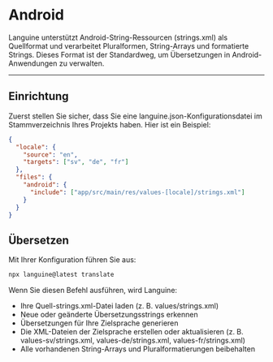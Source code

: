 # Android

Languine unterstützt Android-String-Ressourcen (strings.xml) als Quellformat und verarbeitet Pluralformen, String-Arrays und formatierte Strings. Dieses Format ist der Standardweg, um Übersetzungen in Android-Anwendungen zu verwalten.

---

## Einrichtung

Zuerst stellen Sie sicher, dass Sie eine languine.json-Konfigurationsdatei im Stammverzeichnis Ihres Projekts haben. Hier ist ein Beispiel:

```json
{
  "locale": {
    "source": "en",
    "targets": ["sv", "de", "fr"]
  },
  "files": {
    "android": {
      "include": ["app/src/main/res/values-[locale]/strings.xml"]
    }
  }
}
```

## Übersetzen

Mit Ihrer Konfiguration führen Sie aus:

```bash
npx languine@latest translate
```

Wenn Sie diesen Befehl ausführen, wird Languine:

- Ihre Quell-strings.xml-Datei laden (z. B. values/strings.xml)
- Neue oder geänderte Übersetzungsstrings erkennen
- Übersetzungen für Ihre Zielsprache generieren
- Die XML-Dateien der Zielsprache erstellen oder aktualisieren (z. B. values-sv/strings.xml, values-de/strings.xml, values-fr/strings.xml)
- Alle vorhandenen String-Arrays und Pluralformatierungen beibehalten
